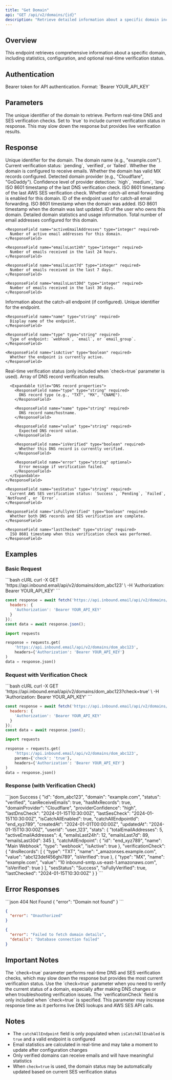 ```yaml
---
title: "Get Domain"
api: "GET /api/v2/domains/{id}"
description: "Retrieve detailed information about a specific domain including statistics and optional real-time verification checks"
---
```


## Overview

This endpoint retrieves comprehensive information about a specific domain, including statistics, configuration, and optional real-time verification status.

## Authentication

<ParamField header="Authorization" type="string" required>
  Bearer token for API authentication. Format: `Bearer YOUR_API_KEY`
</ParamField>

## Parameters

<ParamField path="id" type="string" required>
  The unique identifier of the domain to retrieve.
</ParamField>

<ParamField query="check" type="string">
  Perform real-time DNS and SES verification checks. Set to `true` to include current verification status in response. This may slow down the response but provides live verification results.
</ParamField>

## Response

<ResponseField name="id" type="string" required>
  Unique identifier for the domain.
</ResponseField>

<ResponseField name="domain" type="string" required>
  The domain name (e.g., "example.com").
</ResponseField>

<ResponseField name="status" type="string" required>
  Current verification status: `pending`, `verified`, or `failed`.
</ResponseField>

<ResponseField name="canReceiveEmails" type="boolean" required>
  Whether the domain is configured to receive emails.
</ResponseField>

<ResponseField name="hasMxRecords" type="boolean" required>
  Whether the domain has valid MX records configured.
</ResponseField>

<ResponseField name="domainProvider" type="string | null">
  Detected domain provider (e.g., "Cloudflare", "GoDaddy").
</ResponseField>

<ResponseField name="providerConfidence" type="string | null">
  Confidence level of provider detection: `high`, `medium`, `low`.
</ResponseField>

<ResponseField name="lastDnsCheck" type="string | null">
  ISO 8601 timestamp of the last DNS verification check.
</ResponseField>

<ResponseField name="lastSesCheck" type="string | null">
  ISO 8601 timestamp of the last AWS SES verification check.
</ResponseField>

<ResponseField name="isCatchAllEnabled" type="boolean" required>
  Whether catch-all email forwarding is enabled for this domain.
</ResponseField>

<ResponseField name="catchAllEndpointId" type="string | null">
  ID of the endpoint used for catch-all email forwarding.
</ResponseField>

<ResponseField name="createdAt" type="string" required>
  ISO 8601 timestamp when the domain was added.
</ResponseField>

<ResponseField name="updatedAt" type="string" required>
  ISO 8601 timestamp when the domain was last updated.
</ResponseField>

<ResponseField name="userId" type="string" required>
  ID of the user who owns this domain.
</ResponseField>

<ResponseField name="stats" type="object" required>
  Detailed domain statistics and usage information.
  
  <Expandable title="Stats properties">
    <ResponseField name="totalEmailAddresses" type="integer" required>
      Total number of email addresses configured for this domain.
    </ResponseField>
    
    <ResponseField name="activeEmailAddresses" type="integer" required>
      Number of active email addresses for this domain.
    </ResponseField>
    
    <ResponseField name="emailsLast24h" type="integer" required>
      Number of emails received in the last 24 hours.
    </ResponseField>
    
    <ResponseField name="emailsLast7d" type="integer" required>
      Number of emails received in the last 7 days.
    </ResponseField>
    
    <ResponseField name="emailsLast30d" type="integer" required>
      Number of emails received in the last 30 days.
    </ResponseField>
  </Expandable>
</ResponseField>

<ResponseField name="catchAllEndpoint" type="object | null">
  Information about the catch-all endpoint (if configured).
  
  <Expandable title="Catch-all endpoint properties">
    <ResponseField name="id" type="string" required>
      Unique identifier for the endpoint.
    </ResponseField>
    
    <ResponseField name="name" type="string" required>
      Display name of the endpoint.
    </ResponseField>
    
    <ResponseField name="type" type="string" required>
      Type of endpoint: `webhook`, `email`, or `email_group`.
    </ResponseField>
    
    <ResponseField name="isActive" type="boolean" required>
      Whether the endpoint is currently active.
    </ResponseField>
  </Expandable>
</ResponseField>

<ResponseField name="verificationCheck" type="object" optional>
  Real-time verification status (only included when `check=true` parameter is used).
  
  <Expandable title="Verification check properties">
    <ResponseField name="dnsRecords" type="array" required>
      Array of DNS record verification results.
      
      <Expandable title="DNS record properties">
        <ResponseField name="type" type="string" required>
          DNS record type (e.g., "TXT", "MX", "CNAME").
        </ResponseField>
        
        <ResponseField name="name" type="string" required>
          DNS record name/hostname.
        </ResponseField>
        
        <ResponseField name="value" type="string" required>
          Expected DNS record value.
        </ResponseField>
        
        <ResponseField name="isVerified" type="boolean" required>
          Whether this DNS record is currently verified.
        </ResponseField>
        
        <ResponseField name="error" type="string" optional>
          Error message if verification failed.
        </ResponseField>
      </Expandable>
    </ResponseField>
    
    <ResponseField name="sesStatus" type="string" required>
      Current AWS SES verification status: `Success`, `Pending`, `Failed`, `NotFound`, or `Error`.
    </ResponseField>
    
    <ResponseField name="isFullyVerified" type="boolean" required>
      Whether both DNS records and SES verification are complete.
    </ResponseField>
    
    <ResponseField name="lastChecked" type="string" required>
      ISO 8601 timestamp when this verification check was performed.
    </ResponseField>
  </Expandable>
</ResponseField>

## Examples

### Basic Request

<RequestExample>
```bash cURL
curl -X GET 'https://api.inbound.email/api/v2/domains/dom_abc123' \
  -H 'Authorization: Bearer YOUR_API_KEY'
```

```javascript JavaScript
const response = await fetch('https://api.inbound.email/api/v2/domains/dom_abc123', {
  headers: {
    'Authorization': 'Bearer YOUR_API_KEY'
  }
});
const data = await response.json();
```

```python Python
import requests

response = requests.get(
    'https://api.inbound.email/api/v2/domains/dom_abc123',
    headers={'Authorization': 'Bearer YOUR_API_KEY'}
)
data = response.json()
```
</RequestExample>

### Request with Verification Check

<RequestExample>
```bash cURL
curl -X GET 'https://api.inbound.email/api/v2/domains/dom_abc123?check=true' \
  -H 'Authorization: Bearer YOUR_API_KEY'
```

```javascript JavaScript
const response = await fetch('https://api.inbound.email/api/v2/domains/dom_abc123?check=true', {
  headers: {
    'Authorization': 'Bearer YOUR_API_KEY'
  }
});
const data = await response.json();
```

```python Python
import requests

response = requests.get(
    'https://api.inbound.email/api/v2/domains/dom_abc123',
    params={'check': 'true'},
    headers={'Authorization': 'Bearer YOUR_API_KEY'}
)
data = response.json()
```
</RequestExample>

### Response (with Verification Check)

<ResponseExample>
```json Success
{
  "id": "dom_abc123",
  "domain": "example.com",
  "status": "verified",
  "canReceiveEmails": true,
  "hasMxRecords": true,
  "domainProvider": "Cloudflare",
  "providerConfidence": "high",
  "lastDnsCheck": "2024-01-15T10:30:00Z",
  "lastSesCheck": "2024-01-15T10:30:00Z",
  "isCatchAllEnabled": true,
  "catchAllEndpointId": "end_xyz789",
  "createdAt": "2024-01-01T00:00:00Z",
  "updatedAt": "2024-01-15T10:30:00Z",
  "userId": "user_123",
  "stats": {
    "totalEmailAddresses": 5,
    "activeEmailAddresses": 4,
    "emailsLast24h": 12,
    "emailsLast7d": 89,
    "emailsLast30d": 345
  },
  "catchAllEndpoint": {
    "id": "end_xyz789",
    "name": "Main Webhook",
    "type": "webhook",
    "isActive": true
  },
  "verificationCheck": {
    "dnsRecords": [
      {
        "type": "TXT",
        "name": "_amazonses.example.com",
        "value": "abc123def456ghi789",
        "isVerified": true
      },
      {
        "type": "MX",
        "name": "example.com", 
        "value": "10 inbound-smtp.us-east-1.amazonaws.com",
        "isVerified": true
      }
    ],
    "sesStatus": "Success",
    "isFullyVerified": true,
    "lastChecked": "2024-01-15T10:30:00Z"
  }
}
```
</ResponseExample>

## Error Responses

<ResponseExample>
```json 404 Not Found
{
  "error": "Domain not found"
}
```

```json 401 Unauthorized
{
  "error": "Unauthorized"
}
```

```json 500 Internal Server Error
{
  "error": "Failed to fetch domain details",
  "details": "Database connection failed"
}
```
</ResponseExample>

## Important Notes

<Info>
The `check=true` parameter performs real-time DNS and SES verification checks, which may slow down the response but provides the most current verification status.
</Info>

<Tip>
Use the `check=true` parameter when you need to verify the current status of a domain, especially after making DNS changes or when troubleshooting verification issues.
</Tip>

<Warning>
The `verificationCheck` field is only included when `check=true` is specified. This parameter may increase response time as it performs live DNS lookups and AWS SES API calls.
</Warning>

## Notes

- The `catchAllEndpoint` field is only populated when `isCatchAllEnabled` is `true` and a valid endpoint is configured
- Email statistics are calculated in real-time and may take a moment to update after configuration changes
- Only verified domains can receive emails and will have meaningful statistics
- When `check=true` is used, the domain status may be automatically updated based on current SES verification status 